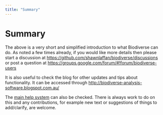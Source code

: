 ```yaml
---
title: "Summary"
---
```

# **Summary**  {#summary}

The above is a very short and simplified introduction to what Biodiverse can do.  As noted a few times already, if you would like more details then please start a discussion at [https://github.com/shawnlaffan/biodiverse/discussions](https://github.com/shawnlaffan/biodiverse/discussions)  or post a question at [https://groups.google.com/forum/\#\!forum/biodiverse-users](https://groups.google.com/forum/#!forum/biodiverse-users) 

It is also useful to check the blog for other updates and tips about functionality.  It can be accessed through [http://biodiverse-analysis-software.blogspot.com.au/](http://biodiverse-analysis-software.blogspot.com.au/) 

The [main help system](https://github.com/shawnlaffan/biodiverse/wiki/) can also be checked.  There is always work to do on this and any contributions, for example new text or suggestions of things to add/clarify, are welcome.
